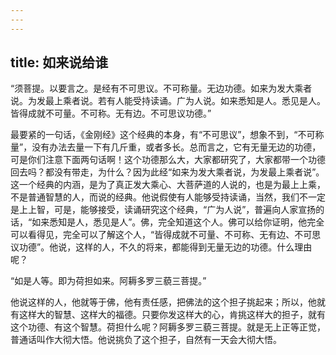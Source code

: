 ```yaml
---
---
---
```

title: 如来说给谁
---




“须菩提。以要言之。是经有不可思议。不可称量。无边功德。如来为发大乘者说。为发最上乘者说。若有人能受持读诵。广为人说。如来悉知是人。悉见是人。皆得成就不可量。不可称。无有边。不可思议功德。”

最要紧的一句话，《金刚经》这个经典的本身，有“不可思议”，想象不到，“不可称量”，没有办法去量一下有几斤重，或者多长。总而言之，它有无量无边的功德，可是你们注意下面两句话啊！这个功德那么大，大家都研究了，大家都带一个功德回去吗？都没有带走，为什么？因为此经“如来为发大乘者说，为发最上乘者说”。这一个经典的内涵，是为了真正发大乘心、大菩萨道的人说的，也是为最上上乘，不是普通智慧的人，而说的经典。他说假使有人能够受持读诵，当然，我们不一定是上上智，可是，能够接受，读诵研究这个经典，“广为人说”，普遍向人家宣扬的话，“如来悉知是人，悉见是人”。佛，完全知道这个人。佛可以给你证明，他完全可以看得见，完全可以了解这个人，“皆得成就不可量、不可称、无有边、不可思议功德”。他说，这样的人，不久的将来，都能得到无量无边的功德。什么理由呢？

“如是人等。即为荷担如来。阿耨多罗三藐三菩提。”

他说这样的人，他就等于佛，他有责任感，把佛法的这个担子挑起来；所以，他就有这样大的智慧、这样大的福德。只要你发这样大的心，肯挑这样大的担子，就有这个功德、有这个智慧。荷担什么呢？阿耨多罗三藐三菩提。就是无上正等正觉，普通话叫作大彻大悟。他说挑负了这个担子，自然有一天会大彻大悟。